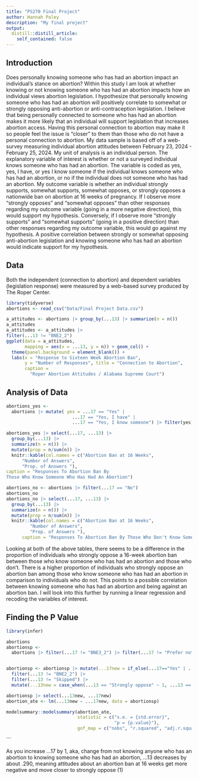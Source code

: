 ```yaml
---
title: "PS270 Final Project"
author: Hannah Paley 
description: "My final project"
output:
  distill::distill_article:
    self_contained: false
---
```



## Introduction 

Does personally knowing someone who has had an abortion impact an individual's stance on abortion? Within this study I am  look at whether knowing or not knowing someone who has had an abortion impacts how an individual views abortion legislation. I hypothesize that personally knowing someone who has had an abortion will positively correlate to somewhat or strongly opposing anti-abortion or anti-contraception legislation. I believe that being personally connected to someone who has had an abortion makes it more likely that an individual will support legislation that increases abortion access. Having this personal connection to abortion may make it so people feel the issue is "closer" to them than those who do not have a personal connection to abortion. My data sample is based off of a web-survey measuring individual abortion attitudes between February 23, 2024 - February 25, 2024. My unit of analysis is an individual person. The explanatory variable of interest is whether or not a surveyed individual knows someone who has had an abortion. The variable is coded as yes, yes, I have, or yes I know someone if the individual knows someone who has had an abortion, or no if the individual does not someone who has had an abortion. My outcome variable is whether an individual strongly supports, somewhat supports, somewhat opposes, or strongly opposes a nationwide ban on abortion at 16 weeks of pregnancy. If I observe more "strongly opposes" and "somewhat opposes" than other responses regarding my outcome variable (going in a more negative direction), this would support my hypothesis. Conversely, if I observe more "strongly supports" and "somewhat supports" (going in a positive direction) than other responses regarding my outcome variable, this would go against my hypothesis. A positive correlation between strongly or somewhat opposing anti-abortion legislation and knowing someone who has had an abortion would indicate support for my hypothesis. 

## Data 
Both the independent (connection to abortion) and dependent variables (legislation response) were measured by a web-based survey produced by The Roper Center.
```r
library(tidyverse)
abortions <- read_csv("Data/Final Project Data.csv")

a_attitudes <- abortions |> group_by(...13) |> summarize(n = n()) 
a_attitudes
a_attitudes <- a_attitudes |> 
filter(...13 != "BNE2_2") 
ggplot(data = a_attitudes, 
       mapping = aes(x = ...13, y = n)) + geom_col() + 
  theme(panel.background = element_blank()) + 
  labs(x = "Response to Sixteen Week Abortion Ban", 
       y = "Number of Responses", title = "Connection to Abortion",
       caption = 
         "Roper Abortion Attitudes / Alabama Supreme Court")
```

## Analysis of Data
```r

abortions_yes <-
  abortions |> mutate( yes = ...17 == "Yes" | 
                         ...17 == "Yes, I have" |
                         ...17 == "Yes, I know someone") |> filter(yes)

abortions_yes |> select(...17, ...13) |> 
  group_by(...13) |> 
  summarize(n = n()) |>
  mutate(prop = n/sum(n)) |> 
  knitr::kable(col.names = c("Abortion Ban at 16 Weeks", 
      "Number of Answers", 
      "Prop. of Answers "), 
caption = "Responses To Abortion Ban By 
Those Who Know Someone Who Has Had An Abortion")

```
```r
abortions_no <- abortions |> filter(...17 == "No")
abortions_no
abortions_no |> select(...17, ...13) |>
  group_by(...13) |>
  summarize(n = n()) |>
  mutate(prop = n/sum(n)) |> 
  knitr::kable(col.names = c("Abortion Ban at 16 Weeks",
         "Number of Answers", 
         "Prop. of Answers "), 
      caption = "Responses To Abortion Ban By Those Who Don't Know Someone Who Has Had An Abortion")
```

Looking at both of the above tables, there seems to be a difference in the proportion of individuals who strongly oppose a 16-week abortion ban between those who know someone who has had an abortion and those who don't. There is a higher proportion of individuals who strongly oppose an abortion ban among those who know someone who has had an abortion in comparison to individuals who do not. This points to a possible correlation between knowing someone who has had an abortion and being against an abortion ban. I will look into this further by running a linear regression and recoding the variables of interest.

## Finding the P Value 
```r
library(infer)

abortions
abortionsp <-
  abortions |> filter(...17 != "BNE3_2") |> filter(...17 != "Prefer not to answer") |> filter(...17 != "Skipped")


abortionsp <- abortionsp |> mutate(...17new = if_else(...17=="Yes" | ...17 == "Yes, I have" | ...17 == "Yes, I know someone", 1, 0)) |> 
  filter(...13 != "BNE2_2") |> 
  filter(...13 != "Skipped") |>  
  mutate(...13new = case_when(...13 == "Strongly oppose" ~ 1, ...13 == "Somewhat oppose"~ 2, ...13 == "Somewhat support" ~ 3, ...13 == "Strongly support" ~ 4)) 

abortionsp |> select(...13new, ...17new)
abortion_ate <- lm(...13new ~ ...17new, data = abortionsp)  

modelsummary::modelsummary(abortion_ate,
                           statistic = c("s.e. = {std.error}",
                                         "p = {p.value}"),
                           gof_map = c("nobs", "r.squared", "adj.r.squared"))


```
```

As you increase ...17 by 1, aka, change from not knowing anyone who has an abortion to knowing someone who has had an abortion, ...13 decreases by about .290, meaning attitudes about an abortion ban at 16 weeks get more negative and move closer to strongly oppose (1)